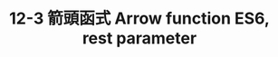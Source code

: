 ---
title: 12-3 箭頭函式 Arrow function ES6, rest parameter
youtubeId: Ox1G-VWFUG0
duration: 1277
thumbnail: https://i.ytimg.com/vi/Ox1G-VWFUG0/hqdefault.jpg?sqp=-oaymwEjCNACELwBSFryq4qpAxUIARUAAAAAGAElAADIQj0AgKJDeAE=&rs=AOn4CLCrrXPndZHCIgLj_1Hf-NjfmjuESg
slug: 12-3-arrow-function-es6-rest-parameter
uslug: 12-3-箭頭函式-arrow-function-es6-rest-parameter
---